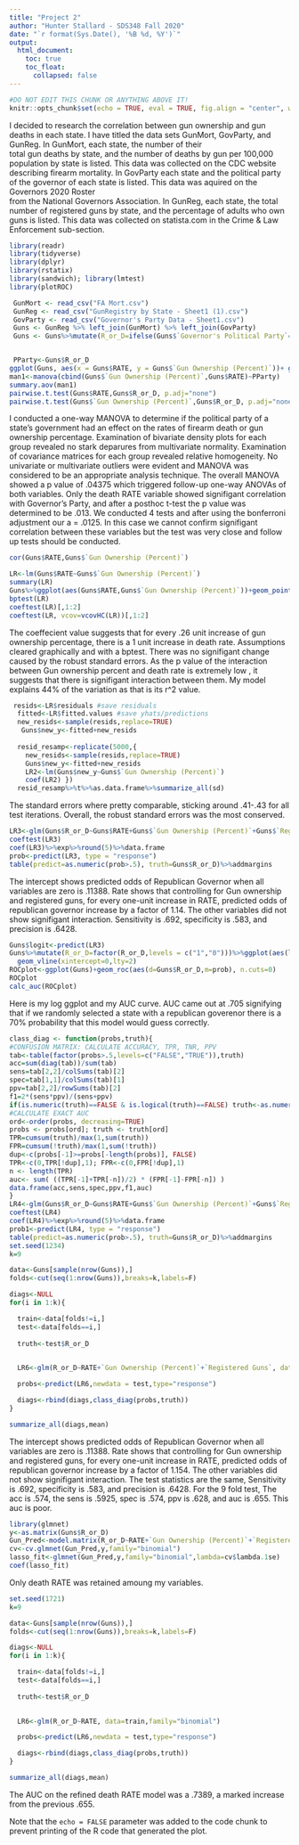 ```yaml
---
title: "Project 2"
author: "Hunter Stallard - SDS348 Fall 2020"
date: "`r format(Sys.Date(), '%B %d, %Y')`"
output:
  html_document:
    toc: true
    toc_float:
      collapsed: false
---
```


```r
#DO NOT EDIT THIS CHUNK OR ANYTHING ABOVE IT!
knitr::opts_chunk$set(echo = TRUE, eval = TRUE, fig.align = "center", warning = F, message = F, tidy=T, tidy.opts=list(width.cutoff=50), R.options=list(max.print=100,dplyr.print_max=100))
```

I decided to research the correlation between gun ownership and gun deaths in each state. I have titled the data sets GunMort, GovParty, and GunReg. In GunMort, each state, the number of their  
total gun deaths by state, and the number of deaths by gun per 100,000 population by state is listed. 
This data was collected on the CDC website describing firearm mortality. In GovParty each state and the 
political party of the governor of each state is listed. This data was aquired on the Governors 2020 Roster  
from the National Governors Association. In GunReg, each state, the total number of registered guns by 
state, and the  percentage of adults who own guns is listed. This data was collected on statista.com in 
the Crime & Law Enforcement sub-section.

```r
library(readr)
library(tidyverse)
library(dplyr)
library(rstatix)
library(sandwich); library(lmtest)
library(plotROC)

 GunMort <- read_csv("FA Mort.csv")
 GunReg <- read_csv("GunRegistry by State - Sheet1 (1).csv")
 GovParty <- read_csv("Governor's Party Data - Sheet1.csv")
 Guns <- GunReg %>% left_join(GunMort) %>% left_join(GovParty)
 Guns <- Guns%>%mutate(R_or_D=ifelse(Guns$`Governor's Political Party`=="R",1,0))


 PParty<-Guns$R_or_D
ggplot(Guns, aes(x = Guns$RATE, y = Guns$`Gun Ownership (Percent)`))+ geom_point(alpha = .5) + geom_density_2d(h=2) + coord_fixed()+ facet_wrap(Guns$R_or_D)
man1<-manova(cbind(Guns$`Gun Ownership (Percent)`,Guns$RATE)~PParty)
summary.aov(man1)
pairwise.t.test(Guns$RATE,Guns$R_or_D, p.adj="none")
pairwise.t.test(Guns$`Gun Ownership (Percent)`,Guns$R_or_D, p.adj="none")
```


I conducted a one-way MANOVA to determine if the political party of a state's government had an effect on the rates of firearm death or gun ownership percentage. Examination of bivariate density plots for each group revealed no stark deparures from multivariate normality. Examination of covariance matrices for each group revealed relative homogeneity. No univariate or multivariate outliers were evident and MANOVA was considered to be an appropriate analysis technique. The overall MANOVA showed a p value of .04375 which triggered follow-up one-way ANOVAs of both variables. Only the death RATE variable showed signifigant correlation with Governor's Party, and after a posthoc t-test the p value was determined to be .013. We conducted 4 tests and after using the bonferroni adjustment our a = .0125. In this case we cannot confirm signifigant correlation between these variables but the test was very close and follow up tests should be conducted.  
```r
cor(Guns$RATE,Guns$`Gun Ownership (Percent)`)

```

```r
LR<-lm(Guns$RATE~Guns$`Gun Ownership (Percent)`)
summary(LR)
Guns%>%ggplot(aes(Guns$RATE,Guns$`Gun Ownership (Percent)`))+geom_point()+geom_smooth(method = 'lm',se=F)
bptest(LR)
coeftest(LR)[,1:2]
coeftest(LR, vcov=vcovHC(LR))[,1:2]
```
The coeffecient value suggests that for every .26 unit increase of gun ownership percentage, there is a 1 unit increase in death rate. Assumptions cleared graphically and with a bptest. There was no signifigant change caused by the robust standard errors. As the p value of the interaction between Gun ownership percent and death rate is extremely low , it suggests that there is signifigant interaction between them. My model explains 44% of the variation as that is its r^2 value. 
```r
 resids<-LR$residuals #save residuals
  fitted<-LR$fitted.values #save yhats/predictions
  new_resids<-sample(resids,replace=TRUE)
   Guns$new_y<-fitted+new_resids 
   
  resid_resamp<-replicate(5000,{
    new_resids<-sample(resids,replace=TRUE)
    Guns$new_y<-fitted+new_resids 
    LR2<-lm(Guns$new_y~Guns$`Gun Ownership (Percent)`)
    coef(LR2) })
  resid_resamp%>%t%>%as.data.frame%>%summarize_all(sd)

```
The standard errors where pretty comparable, sticking around .41-.43 for all test iterations. Overall, the robust standard errors was the most conserved. 
```r

LR3<-glm(Guns$R_or_D~Guns$RATE+Guns$`Gun Ownership (Percent)`+Guns$`Registered Guns`,  family="binomial")
coeftest(LR3)
coef(LR3)%>%exp%>%round(5)%>%data.frame
prob<-predict(LR3, type = "response")
table(predict=as.numeric(prob>.5), truth=Guns$R_or_D)%>%addmargins
```
The intercept shows predicted odds of Republican Governor when all variables are zero is .11388. Rate shows that controlling for Gun ownership and registered guns, for every one-unit increase in RATE, predicted odds of republican governor increase by a factor of 1.14. The other variables did not show signifigant interaction. Sensitivity is .692, specificity is .583, and precision is .6428.


```r
Guns$logit<-predict(LR3)
Guns%>%mutate(R_or_D=factor(R_or_D,levels = c("1","0")))%>%ggplot(aes(logit, fill=Guns$R_or_D))+geom_density(alpha=.3)+
  geom_vline(xintercept=0,lty=2)
ROCplot<-ggplot(Guns)+geom_roc(aes(d=Guns$R_or_D,m=prob), n.cuts=0)
ROCplot
calc_auc(ROCplot)
```
Here is my log ggplot and my AUC curve. AUC came out at .705 signifying that if we randomly selected a state with a republican goverenor there is a 70% probability that this model would guess correctly.

```R
class_diag <- function(probs,truth){
#CONFUSION MATRIX: CALCULATE ACCURACY, TPR, TNR, PPV
tab<-table(factor(probs>.5,levels=c("FALSE","TRUE")),truth)
acc=sum(diag(tab))/sum(tab)
sens=tab[2,2]/colSums(tab)[2]
spec=tab[1,1]/colSums(tab)[1]
ppv=tab[2,2]/rowSums(tab)[2]
f1=2*(sens*ppv)/(sens+ppv)
if(is.numeric(truth)==FALSE & is.logical(truth)==FALSE) truth<-as.numeric(truth)-1
#CALCULATE EXACT AUC
ord<-order(probs, decreasing=TRUE)
probs <- probs[ord]; truth <- truth[ord]
TPR=cumsum(truth)/max(1,sum(truth))
FPR=cumsum(!truth)/max(1,sum(!truth))
dup<-c(probs[-1]>=probs[-length(probs)], FALSE)
TPR<-c(0,TPR[!dup],1); FPR<-c(0,FPR[!dup],1)
n <- length(TPR)
auc<- sum( ((TPR[-1]+TPR[-n])/2) * (FPR[-1]-FPR[-n]) )
data.frame(acc,sens,spec,ppv,f1,auc)
}
LR4<-glm(Guns$R_or_D~Guns$RATE+Guns$`Gun Ownership (Percent)`+Guns$`Registered Guns`+Guns$Deaths+Guns$new_y,  family="binomial")
coeftest(LR4)
coef(LR4)%>%exp%>%round(5)%>%data.frame
prob1<-predict(LR4, type = "response")
table(predict=as.numeric(prob>.5), truth=Guns$R_or_D)%>%addmargins
set.seed(1234)
k=9 

data<-Guns[sample(nrow(Guns)),] 
folds<-cut(seq(1:nrow(Guns)),breaks=k,labels=F) 

diags<-NULL
for(i in 1:k){

  train<-data[folds!=i,] 
  test<-data[folds==i,]
  
  truth<-test$R_or_D
  

  LR6<-glm(R_or_D~RATE+`Gun Ownership (Percent)`+`Registered Guns`, data=train,family="binomial")

  probs<-predict(LR6,newdata = test,type="response")

  diags<-rbind(diags,class_diag(probs,truth))
}

summarize_all(diags,mean) 

``` 
The intercept shows predicted odds of Republican Governor when all variables are zero is .11388. Rate shows that controlling for Gun ownership and registered guns, for every one-unit increase in RATE, predicted odds of republican governor increase by a factor of 1.154. The other variables did not show signifigant interaction. The test statistics are the same, Sensitivity is .692, specificity is .583, and precision is .6428. For the 9 fold test, The acc is .574, the sens is .5925, spec is .574, ppv is .628, and auc is .655. This auc is poor.

```R
library(glmnet)
y<-as.matrix(Guns$R_or_D)
Gun_Pred<-model.matrix(R_or_D~RATE+`Gun Ownership (Percent)`+`Registered Guns`, data=Guns)[,-1]
cv<-cv.glmnet(Gun_Pred,y,family="binomial")
lasso_fit<-glmnet(Gun_Pred,y,family="binomial",lambda=cv$lambda.1se)
coef(lasso_fit)
``` 

Only death RATE was retained amoung my variables.

```R
set.seed(1721)
k=9 

data<-Guns[sample(nrow(Guns)),] 
folds<-cut(seq(1:nrow(Guns)),breaks=k,labels=F) 

diags<-NULL
for(i in 1:k){

  train<-data[folds!=i,] 
  test<-data[folds==i,]
  
  truth<-test$R_or_D
  

  LR6<-glm(R_or_D~RATE, data=train,family="binomial")

  probs<-predict(LR6,newdata = test,type="response")

  diags<-rbind(diags,class_diag(probs,truth))
}

summarize_all(diags,mean) 
``` 
 The AUC on the refined death RATE model was a .7389, a marked increase from the previous .655. 
 
Note that the `echo = FALSE` parameter was added to the code chunk to prevent printing of the R code that generated the plot.
